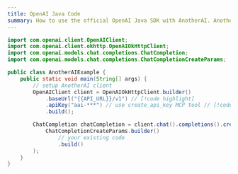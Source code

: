 ```yaml
---
title: OpenAI Java Code
summary: How to use the official OpenAI Java SDK with AnotherAI. AnotherAI exposes a compatible OpenAI API endpoint. The only changes you need to make are updating the base URL and API key.
---
```


```java
import com.openai.client.OpenAIClient;
import com.openai.client.okhttp.OpenAIOkHttpClient;
import com.openai.models.chat.completions.ChatCompletion;
import com.openai.models.chat.completions.ChatCompletionCreateParams;

public class AnotherAIExample {
    public static void main(String[] args) {
        // setup AnotherAI client
        OpenAIClient client = OpenAIOkHttpClient.builder()
            .baseUrl("{{API_URL}}/v1") // [!code highlight]
            .apiKey("aai-***") // use create_api_key MCP tool // [!code highlight]
            .build();

        ChatCompletion chatCompletion = client.chat().completions().create(
            ChatCompletionCreateParams.builder()
                // your existing code
                .build()
        );
    }
} 
